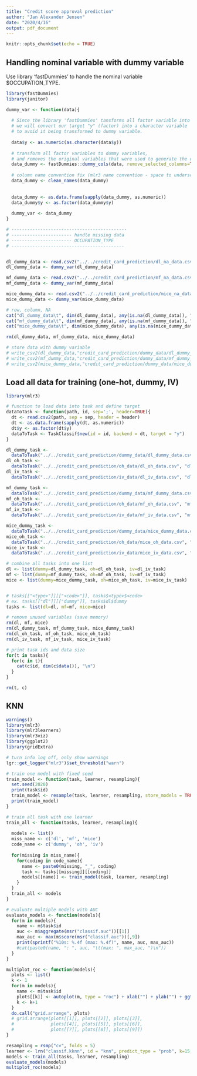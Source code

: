 ```yaml
---
title: "Credit score approval prediction"
author: "Jan Alexander Jensen"
date: "2020/4/16"
output: pdf_document
---
```


```r
knitr::opts_chunk$set(echo = TRUE)
```

## Handling nominal variable with dummy variable

Use library 'fastDummies' to handle the nominal variable $OCCUPATION_TYPE.

```r
library(fastDummies)
library(janitor)

dummy_var <- function(data){
  
  # Since the library 'fastDummies' tansforms all factor variable into dummy variables,
  # we will convert our target "y" (factor) into a character variable
  # to avoid it being transformed to dummy variable.
  
  data$y <- as.numeric(as.character(data$y)) 
  
  # transform all factor variables to dummy variables, 
  # and removes the original variables that were used to generate the dummy variables.
  data_dummy <- fastDummies::dummy_cols(data, remove_selected_columns=TRUE) 
  
  # column name convention fix (mlr3 name convention - space to underscore)
  data_dummy <- clean_names(data_dummy)
  
  
  data_dummy <- as.data.frame(sapply(data_dummy, as.numeric))
  data_dummy$y <- as.factor(data_dummy$y)
  
  dummy_var <- data_dummy
}

# --------------------------------------------
# ----------------------- handle missing data
# ----------------------- OCCUPATION_TYPE
# -------------------------------------------


dl_dummy_data <- read.csv2("../../credit_card_prediction/dl_na_data.csv", header = TRUE)
dl_dummy_data <- dummy_var(dl_dummy_data)

mf_dummy_data <- read.csv2("../../credit_card_prediction/mf_na_data.csv", header = TRUE)
mf_dummy_data <- dummy_var(mf_dummy_data)

mice_dummy_data <- read.csv2("../../credit_card_prediction/mice_na_data.csv", header = TRUE)
mice_dummy_data <- dummy_var(mice_dummy_data)

# row, column, NA
cat("dl_dummy_data\t", dim(dl_dummy_data), any(is.na(dl_dummy_data)), "\n")
cat("mf_dummy_data\t", dim(mf_dummy_data), any(is.na(mf_dummy_data)), "\n")
cat("mice_dummy_data\t", dim(mice_dummy_data), any(is.na(mice_dummy_data)), "\n")

rm(dl_dummy_data, mf_dummy_data, mice_dummy_data)

# store data with dummy variable 
# write_csv2(dl_dummy_data,"credit_card_prediction/dummy_data/dl_dummy_data.csv")
# write_csv2(mf_dummy_data,"credit_card_prediction/dummy_data/mf_dummy_data.csv")
# write_csv2(mice_dummy_data,"credit_card_prediction/dummy_data/mice_dummy_data.csv")

```

## Load all data for training (one-hot, dummy, IV)

```r
library(mlr3)

# function to load data into task and define target
dataToTask <- function(path, id, sep=';', header=TRUE){
  dt <- read.csv2(path, sep = sep, header = header)
  dt <- as.data.frame(sapply(dt, as.numeric))
  dt$y <- as.factor(dt$y)
  dataToTask <- TaskClassif$new(id = id, backend = dt, target = "y")
}

dl_dummy_task <- 
  dataToTask("../../credit_card_prediction/dummy_data/dl_dummy_data.csv", "dl_dummy")
dl_oh_task <- 
  dataToTask("../../credit_card_prediction/oh_data/dl_oh_data.csv", "dl_oh")
dl_iv_task <- 
  dataToTask("../../credit_card_prediction/iv_data/dl_iv_data.csv", "dl_iv")

mf_dummy_task <- 
  dataToTask("../../credit_card_prediction/dummy_data/mf_dummy_data.csv", "mf_dummy")
mf_oh_task <- 
  dataToTask("../../credit_card_prediction/oh_data/mf_oh_data.csv", "mf_oh")
mf_iv_task <- 
  dataToTask("../../credit_card_prediction/iv_data/mf_iv_data.csv", "mf_iv")

mice_dummy_task <- 
  dataToTask("../../credit_card_prediction/dummy_data/mice_dummy_data.csv", "mice_dummy")
mice_oh_task <- 
  dataToTask("../../credit_card_prediction/oh_data/mice_oh_data.csv", "mice_oh")
mice_iv_task <- 
  dataToTask("../../credit_card_prediction/iv_data/mice_iv_data.csv", "mice_iv")

# combine all tasks into one list
dl <- list(dummy=dl_dummy_task, oh=dl_oh_task, iv=dl_iv_task)
mf <- list(dummy=mf_dummy_task, oh=mf_oh_task, iv=mf_iv_task)
mice <- list(dummy=mice_dummy_task, oh=mice_oh_task, iv=mice_iv_task)


# tasks[["<type>"]][["<code>"]], tasks$<type>$<code>
# ex. tasks[["dl"]][["dummy"]], tasks$dl$dummy
tasks <- list(dl=dl, mf=mf, mice=mice)

# remove unused variables (save memory)
rm(dl, mf, mice)
rm(dl_dummy_task, mf_dummy_task, mice_dummy_task)
rm(dl_oh_task, mf_oh_task, mice_oh_task)
rm(dl_iv_task, mf_iv_task, mice_iv_task)

# print task ids and data size
for(t in tasks){
  for(c in t){
    cat(c$id, dim(c$data()), "\n")
  }
}

rm(t, c)

```

## KNN


```r
warnings()
library(mlr3)
library(mlr3learners)
library(mlr3viz)
library(ggplot2)
library(gridExtra)

# turn info log off, only show warnings
lgr::get_logger("mlr3")$set_threshold("warn")

# train one model with fixed seed
train_model <- function(task, learner, resampling){
  set.seed(2020)
  print(task$id)
  train_model <- resample(task, learner, resampling, store_models = TRUE)
  print(train_model)
}

# train all task with one learner
train_all <- function(tasks, learner, resampling){
  
  models <- list()
  miss_name <- c('dl', 'mf', 'mice')
  code_name <- c('dummy', 'oh', 'iv')
  
  for(missing in miss_name){
    for(coding in code_name){
      name <- paste0(missing, "_", coding)
      task <- tasks[[missing]][[coding]]
      models[[name]] <- train_model(task, learner, resampling)
    }
  }
  train_all <- models
}

# evaluate multiple models with AUC
evaluate_models <- function(models){
  for(m in models){
    name <- m$task$id
    auc <- m$aggregate(msr("classif.auc"))[[1]]
    max_auc <- max(m$score(msr("classif.auc"))[,9])
    print(sprintf("%10s: %.4f (max: %.4f)", name, auc, max_auc))
    #cat(paste0(name, ": ", auc, "\t(max: ", max_auc, ")\n"))
  }
}

multiplot_roc <- function(models){
  plots <- list()
  k <- 1
  for(m in models){
    name <- m$task$id
    plots[[k]] <- autoplot(m, type = "roc") + xlab("") + ylab("") + ggtitle(name)
    k <- k+1
  }
  do.call("grid.arrange", plots)
  # grid.arrange(plots[[1]], plots[[2]], plots[[3]], 
  #              plots[[4]], plots[[5]], plots[[6]],
  #              plots[[7]], plots[[8]], plots[[9]])
}

resampling = rsmp("cv", folds = 5)
learner <- lrn("classif.kknn", id = "knn", predict_type = "prob", k=15, distance=2, scale=FALSE)
models <- train_all(tasks, learner, resampling)
evaluate_models(models)
multiplot_roc(models)
```


